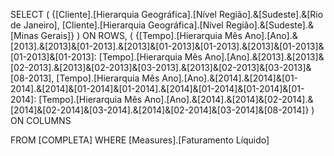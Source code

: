 SELECT
(
	{[Cliente].[Hierarquia Geográfica].[Nível Região].&[Sudeste].&[Rio de Janeiro],
	[Cliente].[Hierarquia Geográfica].[Nível Região].&[Sudeste].&[Minas Gerais]}
) ON ROWS,
(
	{[Tempo].[Hierarquia Mês Ano].[Ano].&[2013].&[2013]&[01-2013].&[2013]&[01-2013]&[01-2013].&[2013]&[01-2013]&[01-2013]&[01-2013]:
	[Tempo].[Hierarquia Mês Ano].[Ano].&[2013].&[2013]&[02-2013].&[2013]&[02-2013]&[03-2013].&[2013]&[02-2013]&[03-2013]&[08-2013],
	[Tempo].[Hierarquia Mês Ano].[Ano].&[2014].&[2014]&[01-2014].&[2014]&[01-2014]&[01-2014].&[2014]&[01-2014]&[01-2014]&[01-2014]:
	[Tempo].[Hierarquia Mês Ano].[Ano].&[2014].&[2014]&[02-2014].&[2014]&[02-2014]&[03-2014].&[2014]&[02-2014]&[03-2014]&[08-2014]}
) ON COLUMNS

FROM [COMPLETA] WHERE [Measures].[Faturamento Líquido]
